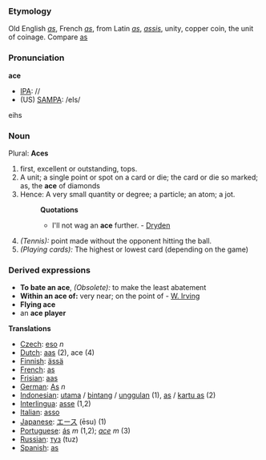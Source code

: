 ===Etymology===
Old English ''[[as]]'', French ''[[as]]'', from Latin ''[[as]]'', ''[[assis]]'', unity, copper coin, the unit of coinage. Compare [[as]]
===Pronunciation===
'''ace'''
*[[IPA]]: //
*(US) [[SAMPA]]: /eIs/
eihs
===Noun===
Plural: '''Aces'''
#first, excellent or outstanding, tops.
#A unit; a single point or spot on a card or die; the card or die so marked; as, the '''ace''' of diamonds
#Hence: A very small quantity or degree; a particle; an atom; a jot.
#:'''Quotations'''
#:*I'll not wag an '''ace''' further. - [[Dryden]]
#''(Tennis):'' point made without the opponent hitting the ball.
#''(Playing cards):'' The highest or lowest card (depending on the game)
===Derived expressions===
*'''To bate an ace''', ''(Obsolete):'' to make the least abatement
*'''Within an ace of:''' very near; on the point of - [[W. Irving]]
*'''Flying ace'''
*an '''ace player'''

'''Translations'''
*[[Czech]]: [[eso]] ''n''
*[[Dutch]]: [[aas]] (2), ace (4)
*[[Finnish]]: [[ässä]]
*[[French]]: [[as]]
*[[Frisian]]: [[aas]]
*[[German]]: [[As]] ''n''
*[[Indonesian]]: [[utama]] / [[bintang]] / [[unggul]]an (1), [[as]] / [[kartu as]] (2)
*[[Interlingua]]: [[asse]] (1,2)
*[[Italian]]: [[asso]]
*[[Japanese]]: [[エース]] (ēsu) (1)
*[[Portuguese]]: [[ás]] ''m'' (1,2); ''[[ace]]'' ''m'' (3)
*[[Russian]]: [[туз]] (tuz)
*[[Spanish]]: [[as]]